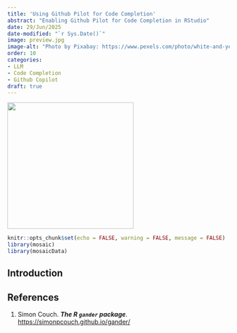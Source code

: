 ```yaml
---
title: 'Using Github Pilot for Code Completion'
abstract: "Enabling Github Pilot for Code Completion in RStudio"
date: 29/Jun/2025
date-modified: "`r Sys.Date()`"
image: preview.jpg
image-alt: "Photo by Pixabay: https://www.pexels.com/photo/white-and-yellow-playing-cards-39018/"
order: 10
categories:
- LLM
- Code Completion
- Github Copilot
draft: true
---
```


![](preview.jpg){fig-alt="Pick a Card" fig-align="center" width="286"}

```r
knitr::opts_chunk$set(echo = FALSE, warning = FALSE, message = FALSE)
library(mosaic)
library(mosaicData)

```

## Introduction



## References

1.  Simon Couch. ***The R `gander` package***. <https://simonpcouch.github.io/gander/>
